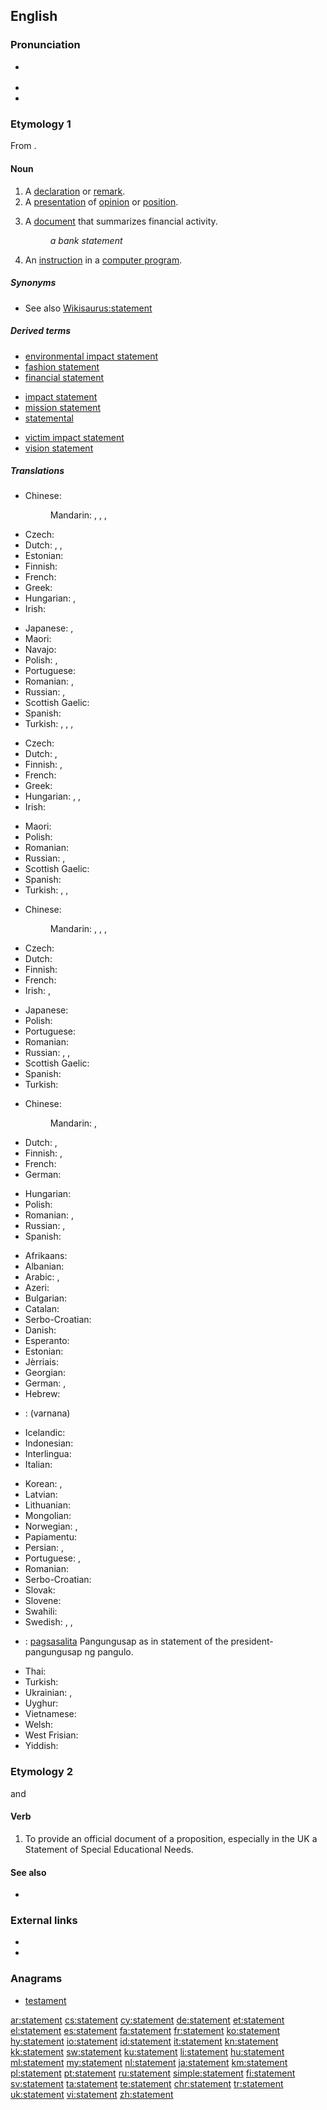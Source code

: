 ==English==
{{slim-wikipedia|dab=statement}}

===Pronunciation===
* {{a|UK}} {{IPA|/ˈsteɪt.mənt/|lang=en}}
* {{rhymes|eɪtmənt|lang=en}}
* {{audio|en-us-statement.ogg|Audio (US)|lang=en}}

===Etymology 1===
From {{suffix|state|ment|lang=en}}.

====Noun====
{{en-noun}}

# A [[declaration]] or [[remark]].
# A [[presentation]] of [[opinion]] or [[position]].
# {{context|finance|lang=en}} A [[document]] that summarizes financial activity.
#: ''a bank statement''
# {{context|computing|lang=en}} An [[instruction]] in a [[computer program]].
{{rfex}}

=====Synonyms=====
* See also [[Wikisaurus:statement]]

=====Derived terms=====
{{rel-top3|Terms derived from ''statement''}}
* [[environmental impact statement]]
* [[fashion statement]]
* [[financial statement]]
{{rel-mid3}}
* [[impact statement]]
* [[mission statement]]
* [[statemental]]
{{rel-mid3}}
* [[victim impact statement]]
* [[vision statement]]
{{rel-bottom}}

=====Translations=====
{{trans-top|declaration or remark}}
* Chinese:
*: Mandarin: {{t|cmn|聲明|sc=Hani}}, {{t+|cmn|声明|tr=shēngmíng|sc=Hani}}, {{t+|cmn|陳述|sc=Hani}}, {{t+|cmn|陈述|tr=chénshù|sc=Hani}}
* Czech: {{t+|cs|výrok|m}}
* Dutch: {{t+|nl|verklaring|f}}, {{t|nl|bemerking|f}}, {{t+|nl|opmerking|f}}
* Estonian: {{t|et|väide}}
* Finnish: {{t|fi|toteamus}}
* French: {{t+|fr|déclaration|f}}
* Greek: {{t+|el|δήλωση|f|tr=dílosi|sc=Grek}}
* Hungarian: {{t+|hu|kijelentés}}, {{t+|hu|állítás}}
* Irish: {{t|ga|ráiteas|m}}
{{trans-mid}}
* Japanese: {{t+|ja|声明|tr=せいめい, seimei}}, {{t+|ja|陳述|tr=ちんじゅつ, chinjutsu}}
* Maori: {{t|mi|tauākī}}
* Navajo: {{t|nv|chʼíhootʼánígíí}}
* Polish: {{t+|pl|stwierdzenie|n}}, {{t+|pl|twierdzenie|n}}
* Portuguese: {{t+|pt|declaração}}
* Romanian: {{t+|ro|declarație|f}}, {{t+|ro|remarcă|f}}
* Russian: {{t+|ru|заявление|n|tr=zajavlénije}}, {{t+|ru|утверждение|n|tr=utverždénije}}
* Scottish Gaelic: {{t|gd|ràdh|m}}
* Spanish: {{t+|es|declaración|f}}
* Turkish: {{t+|tr|açıklama}}, {{t+|tr|bildirge}}, {{t+|tr|demeç}}, {{t+|tr|beyanat}}
{{trans-bottom}}

{{trans-top|presentation of opinion or position}}
* Czech: {{t+|cs|výrok|m}}
* Dutch: {{t+|nl|verklaring|f}}, {{t|nl|stellingname|f}}
* Finnish: {{t+|fi|lausunto}}, {{t|fi|kannanotto}}
* French: {{t+|fr|déclaration|f}}
* Greek: {{t+|el|δήλωση|f|tr=dílosi|sc=Grek}}
* Hungarian: {{t+|hu|bejelentés}}, {{t+|hu|nyilatkozat}}, {{t+|hu|közlemény}}
* Irish: {{t|ga|ráiteas|m}}
{{trans-mid}}
* Maori: {{t|mi|tauaki}}
* Polish: {{t+|pl|oświadczenie|n}}
* Romanian: {{t+|ro|declarație|f}}
* Russian: {{t+|ru|изложение|n|tr=izložénije}}, {{t+|ru|формулировка|f|tr=formuliróvka}}
* Scottish Gaelic: {{t|gd|ràdh|m}}
* Spanish: {{t+|es|declaración|f}}
* Turkish: {{t+|tr|açıklama}}, {{t+|tr|bildiri}}, {{t+|tr|deklarasyon}}
{{trans-bottom}}

{{trans-top|finance: document that summarizes financial activity}}
* Chinese:
*: Mandarin: {{t|cmn|財務報告|sc=Hani}}, {{t|cmn|财务报告|tr=cáiwù bàogào|sc=Hani}}, {{t|cmn|銀行結單|sc=Hani}}, {{t|cmn|银行结单|tr=yínháng jiédān|sc=Hani}} {{qualifier|bank statement}}
* Czech: {{t|cs|výpis|m}}
* Dutch: {{t+|nl|uittreksel|n}}
* Finnish: {{t|fi|tiliote}}
* French: {{t+|fr|relevé|m}}
* Irish: {{t|ga|ráisteas cuntais|m}}, {{t|ga|ráiteas bainc|f}}
{{trans-mid}}
* Japanese: {{t|ja|報告書|tr=ほうこくしょ, hōkokusho}}
* Polish: {{t+|pl|wyciąg|m}}
* Portuguese: {{t+|pt|extrato|m}}
* Romanian: {{t+|ro|bilanț|n}}
* Russian: {{t+|ru|отчёт|m|tr=otčót}}, {{t+|ru|баланс|m|tr=baláns}}, {{t+|ru|выписка|f|tr=výpiska}}
* Scottish Gaelic: {{t|gd|aithisg|f}}
* Spanish: {{t+|es|resumen|m}}
* Turkish: {{t+|tr|ekstre}}
{{trans-bottom}}

{{trans-top|computing: instruction in a computer program}}
* Chinese:
*: Mandarin: {{t|cmn|聲明|sc=Hani}}, {{t+|cmn|声明|tr=shēngmíng|sc=Hani}}
* Dutch: {{t+|nl|verklaring|f}}, {{t+|nl|instructie}}
* Finnish: {{t+|fi|lauseke}}, {{t+|fi|ohje}}
* French: {{t+|fr|instruction|f}}
* German: {{t+|de|Anweisung|f}}
{{trans-mid}}
* Hungarian: {{t+|hu|utasítás}}
* Polish: {{t+|pl|instrukcja|f}}
* Romanian: {{t+|ro|instrucțiune|f}}, {{t|ro|instrucțiuni|f-p}}
* Russian: {{t+|ru|оператор|n|tr=operátor}}, {{t+|ru|инструкция|n|tr=instrúktsiya}}
* Spanish: {{t+|es|instrucción|f}}
{{trans-bottom}}

{{checktrans-top}}
* Afrikaans: {{t-check|af|bewering}}
* Albanian: {{t-check|sq|thënie}}
* Arabic: {{t-check|ar|بيان|m|tr=bayá:n|sc=Arab}}, {{t-check|ar|تصريح|m|tr=taʂrí:ħ|sc=Arab}}
* Azeri: {{t-check|az|bildirmə}}
* Bulgarian: {{t+check|bg|излагане|n|tr=izlagane|sc=Cyrl}}
* Catalan: {{t-check|ca|declaració|f}}
* Serbo-Croatian: {{t-check|sh|izjava|f}}
* Danish: {{t-check|da|påstand}}
* Esperanto: {{t-check|eo|eldiro}}
* Estonian: {{t-check|et|avaldus}}
* Jèrriais: {{t-check|roa-jer|êtat|m}}
* Georgian: {{t-check|ka|ჩვენება|sc=Geor}}
* German: {{t+check|de|Behauptung|f}}, {{t+check|de|Erklärung|f}}
* Hebrew: {{t-check|he|הַצְהָרָה|f|tr=ha-tseharah|sc=Hebr}} <!-- check if I marked this correctly -->
* {{ttbc|hi}}: (varnana)
* Icelandic: {{t+check|is|staðhæfing}}
* Indonesian: {{t+check|id|pernyataan}}
* Interlingua: {{t-check|ia|declaration}}
* Italian: {{t+check|it|dichiarazione}}
{{trans-mid}}
* Korean: {{t-check|ko|계산서|tr=gyesansŏ|sc=Kore}}, {{t+check|ko|진술|sc=Kore}}
* Latvian: {{t-check|lv|paziņojums}}
* Lithuanian: {{t-check|lt|ataskaita}}
* Mongolian: {{t-check|mn|баримт бичиг|tr=barimt bičig|sc=Cyrl}}
* Norwegian: {{t-check|no|påstand|m}}, {{t-check|no|ytring|c}}
* Papiamentu: {{t-check|pap|deklarashon}}
* Persian: {{t+check|fa|بیان|tr=bayân|sc=fa-Arab}}, {{t+check|fa|گفته|tr=gofte|sc=fa-Arab}}
* Portuguese: {{t+check|pt|afirmação|f}}, {{t+check|pt|declaração|f}}
* Romanian: {{t+check|ro|enunț}}
* Serbo-Croatian: {{t-check|sh|изјава|tr=[[izjava]]}}
* Slovak: {{t-check|sk|prehľad}}
* Slovene: {{t-check|sl|izjava}}
* Swahili: {{t+check|sw|neno}}
* Swedish: {{t+check|sv|påstående|n}}, {{t+check|sv|uttalande|n}}, {{t+check|sv|konstaterande|n}}
* {{ttbc|tl}}: [[pagsasalita]] Pangungusap as in statement of the president-pangungusap ng pangulo. <!-- ??? -->
* Thai: {{t+check|th|แถลงการณ์|tr=tà-lăeng gaan|sc=Thai}}
* Turkish: {{t+check|tr|ifade}}
* Ukrainian: {{t-check|uk|заява|tr=zajáva|sc=Cyrl}}, {{t+check|uk|виклад|tr=vyklad|sc=Cyrl}}
* Uyghur: {{t-check|ug|bayanat|sc=ug-Arab}}
* Vietnamese: {{t-check|vi|sự bày tỏ}}
* Welsh: {{t-check|cy|cyfriflen}}
* West Frisian: {{t-check|fy|bewearing}}
* Yiddish: {{t-check|yi|aroiszogung|sc=Hebr}}
{{trans-bottom}}

===Etymology 2===
{{back-form|statementing|lang=en}} and {{term|statemented|lang=en}}

====Verb====
{{en-verb}}

# {{context|transitive|lang=en}} To provide an official document of a proposition, especially in the UK a Statement of Special Educational Needs.

====See also====
* {{projectlink|wikipedia|Special education in England}}

===External links===
* {{R:Webster 1913}}
* {{R:Century 1911}}

===Anagrams===
* [[testament#English|testament]]

[[ar:statement]]
[[cs:statement]]
[[cy:statement]]
[[de:statement]]
[[et:statement]]
[[el:statement]]
[[es:statement]]
[[fa:statement]]
[[fr:statement]]
[[ko:statement]]
[[hy:statement]]
[[io:statement]]
[[id:statement]]
[[it:statement]]
[[kn:statement]]
[[kk:statement]]
[[sw:statement]]
[[ku:statement]]
[[li:statement]]
[[hu:statement]]
[[ml:statement]]
[[my:statement]]
[[nl:statement]]
[[ja:statement]]
[[km:statement]]
[[pl:statement]]
[[pt:statement]]
[[ru:statement]]
[[simple:statement]]
[[fi:statement]]
[[sv:statement]]
[[ta:statement]]
[[te:statement]]
[[chr:statement]]
[[tr:statement]]
[[uk:statement]]
[[vi:statement]]
[[zh:statement]]
